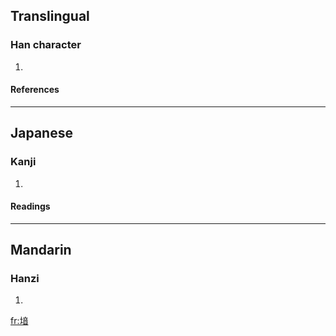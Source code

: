 ==Translingual==
===Han character===
{{Han char|rn=32|rad=土|as=09|sn=12|four=4016<sub>1</sub>|canj=土卜廿日 (GYTA)}}
# {{defn|Han}}
====References====
{{Han ref|kx=0234.120|dkj=05282|dj=0472.060|hdz=10466.020|uh=5837|ud=22583|bh=D87E|bd=55422}}
----
==Japanese==
===Kanji===
{{ja-kanji|grade=|rs=土09}}
# {{defn|Japanese}} 
====Readings====
{{ja-readings|on=[[あん]] (an), [[おん]] (on)|kun=}}
----
==Mandarin==
===Hanzi===
{{cmn-hanzi|pin=[[yìn]] (yin4)|wg=yin<sup>4</sup>}}
# {{defn|Mandarin}}

[[fr:堷]]